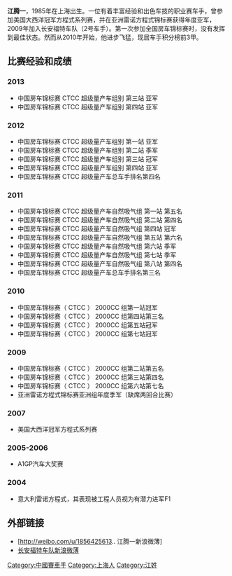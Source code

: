 {{Infobox racing driver
| name              = 江腾一
| image             = 
| image_size        = <!-- defaults to 180px unless a value is entered -->
| caption           = 江腾一
| nationality       = {{PRC}}
| birth_date        = {{Birth date and age|1985|06|30}}
| birth_place       = {{CHN}}[[上海市|上海市]]
| related to        = 
| current series    = [[中国房车锦标赛|中国房车锦标赛]]
| first year        = 
| current team      = 长安福特车队
| car number        = 
| former teams      = 
| starts            = 
| wins              = 
| poles             = 
| fastest laps      = 
| best finish       = 
| year              = 
| prev series       = 
| prev series years = 
| titles            = 
| title years       = 
| awards            = 
| award years       = 
| updated           = 
}}
'''江腾一'''，1985年在上海出生。一位有着丰富经验和出色车技的职业赛车手，曾参加美国大西洋冠军方程式系列赛，并在亚洲雷诺方程式锦标赛获得年度亚军，2009年加入长安福特车队（2号车手）。第一次参加全国房车锦标赛时，没有发挥到最佳状态。然而从2010年开始，他进步飞猛，现居车手积分榜前3甲。

==比赛经验和成绩==
===2013===
*中国房车锦标赛 CTCC 超级量产车组别 第三站 亚军
*中国房车锦标赛 CTCC 超级量产车组别 第四站 亚军

===2012===
*中国房车锦标赛 CTCC 超级量产车组别 第一站 亚军 
*中国房车锦标赛 CTCC 超级量产车组别 第二站 季军 
*中国房车锦标赛 CTCC 超级量产车组别 第三站 冠军 
*中国房车锦标赛 CTCC 超级量产车组别 第四站 亚军 
*中国房车锦标赛 CTCC 超级量产车总车手排名第四名

===2011=== 
*中国房车锦标赛 CTCC 超级量产车自然吸气组 第一站 第五名 
*中国房车锦标赛 CTCC 超级量产车自然吸气组 第二站 第四名 
*中国房车锦标赛 CTCC 超级量产车自然吸气组 第四站 冠军 
*中国房车锦标赛 CTCC 超级量产车自然吸气组 第五站 第六名 
*中国房车锦标赛 CTCC 超级量产车自然吸气组 第六站 季军 
*中国房车锦标赛 CTCC 超级量产车自然吸气组 第七站 季军 
*中国房车锦标赛 CTCC 超级量产车自然吸气组 第八站 第四名 
*中国房车锦标赛 CTCC 超级量产车总车手排名第三名

===2010===
*中国房车锦标赛（ CTCC ） 2000CC 组第一站冠军 
*中国房车锦标赛（ CTCC ） 2000CC 组第四站第三名 
*中国房车锦标赛（ CTCC ） 2000CC 组第五站冠军 
*中国房车锦标赛（ CTCC ） 2000CC 组第七站冠军

===2009===
*中国房车锦标赛（ CTCC ） 2000CC 组第二站第五名 
*中国房车锦标赛（ CTCC ） 2000CC 组第三站第四名 
*中国房车锦标赛（ CTCC ） 2000CC 组第六站第七名 
*亚洲雷诺方程式锦标赛亚洲组年度季军（缺席两回合比赛）

===2007=== 
*美国大西洋冠军方程式系列赛

===2005-2006===
*A1GP汽车大奖赛

===2004 ===
*意大利雷诺方程式，其表现被工程人员视为有潜力进军F1

==外部链接==
*[http://weibo.com/u/1856425613.. 江腾一新浪微薄]
*[http://e.weibo.com/changanfordracing/profile 长安福特车队新浪微薄]

{{DEFAULTSORT:J}}
[[Category:中國賽車手|Category:中國賽車手]]
[[Category:上海人|Category:上海人]]
[[Category:江姓|Category:江姓]]